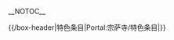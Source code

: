 <!-- 這個主題使用這File:Dzongsar Monastery 02.jpgbox portal skeleton| topic={{{topic}}}|  -->
__NOTOC__
<div align="center">
{{browsebar}}
</div>

{{/box-header|特色条目|Portal:宗萨寺/特色条目|}}
{{Portal:宗萨寺/特色条目}}
{{宗萨寺/box-footer|}}